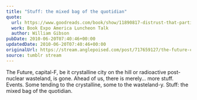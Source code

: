 ```yaml
---
title: "Stuff: the mixed bag of the quotidian"
quote:
  url: https://www.goodreads.com/book/show/11890817-distrust-that-particular-flavor
  work: Book Expo America Luncheon Talk
  author: William Gibson
pubDate: 2010-06-20T07:40:46+00:00
updatedDate: 2010-06-20T07:40:46+00:00
originalUrl: https://stream.anglepoised.com/post/717659127/the-future-capital-f-be-it-crystalline-city-on
source: tumblr stream
---
```


The Future, capital-F, be it crystalline city on the hill or radioactive post-nuclear wasteland, is gone. Ahead of us, there is merely… more stuff. Events. Some tending to the crystalline, some to the wasteland-y. Stuff: the mixed bag of the quotidian.
